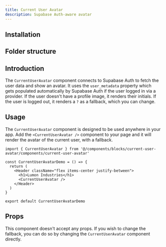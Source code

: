 ```yaml
---
title: Current User Avatar
description: Supabase Auth-aware avatar
---
```


<ComponentPreview name="current-user-avatar-demo" showCode={false} />

## Installation

<BlockItem
  name="current-user-avatar-react-router"
  description="Renders the avatar of the current user."
/>

## Folder structure

<RegistryBlock itemName="current-user-avatar-react-router" />

## Introduction

The `CurrentUserAvatar` component connects to Supabase Auth to fetch the user data and show an avatar. It uses the `user_metadata`
property which gets populated automatically by Supabase Auth if the user logged in via a provider. If the user doesn't have a profile image, it renders their initials. If the user is logged out, it renders a `?` as a fallback, which you can change.

## Usage

The `CurrentUserAvatar` component is designed to be used anywhere in your app. Add the `<CurrentUserAvatar />` component to your page and it will render the avatar of the current user, with a fallback.

```tsx
import { CurrentUserAvatar } from '@/components/blocks/current-user-avatar/components/current-user-avatar'

const CurrentUserAvatarDemo = () => {
  return (
    <Header className="flex items-center justify-between">
      <h1>Lumon Industries</h1>
      <CurrentUserAvatar />
    </Header>
  )
}

export default CurrentUserAvatarDemo
```

## Props

This component doesn't accept any props. If you wish to change the fallback, you can do so by changing the `CurrentUserAvatar` component directly.
